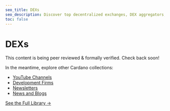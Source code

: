 ```yaml
---
seo_title: DEXs
seo_description: Discover top decentralized exchanges, DEX aggregators, and cross-chain DEXs on Cardano. Find the best platforms for secure, low-fee crypto trading.
toc: false
---
```


# DEXs

This content is being peer reviewed & formally verified. Check back soon!

In the meantime, explore other Cardano collections:

- [YouTube Channels](/community/youtube)
- [Development Firms](/development/dev_teams)
- [Newsletters](/community/newsletters)
- [News and Blogs](/community/news_and_blogs)

[See the Full Library →](/all_pages)
